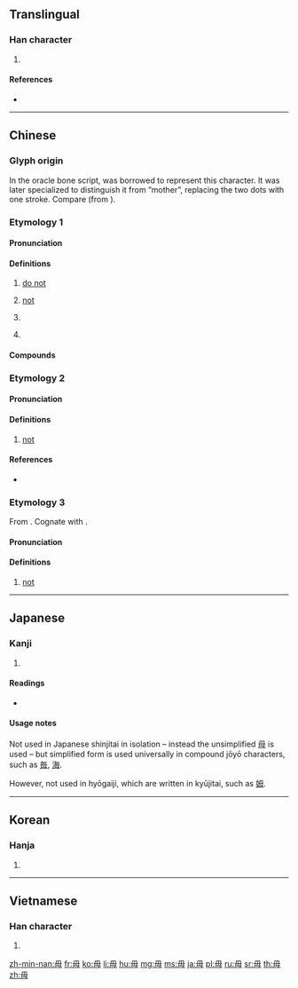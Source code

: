 {{character info/new}}
{{also|母}}
==Translingual==
{{stroke order|type=animate}}

===Han character===
{{Han char|rn=80|rad=毋|as=00|sn=4|four=77500|canj=WJ}}

# {{mul-kangxi radical-def}}

====References====
* {{Han ref|kx=0588.230|dkj=16721|dj=0980.290|hdz=42380.010|uh=6BCB|ud=27595|bh=A4F0|bd=42224}}

----

==Chinese==

===Glyph origin===
{{Han etyl}}
In the oracle bone script, {{zh-l|*母|mother}} was borrowed to represent this character. It was later specialized to distinguish it from “mother”, replacing the two dots with one stroke. Compare {{zh-l|*黒}} (from {{zh-l|*黑}}).

===Etymology 1===
{{zh-forms}}
{{rfe|zh|related to 無?}}

====Pronunciation====
{{zh-pron
|m=wú
|c=mou4
|h=pfs=mù
|mn=bû
|w=
|mc=y
|oc=y
|cat=adv,v,pn
}}

====Definitions====
{{zh-hanzi}}

# {{lb|zh|literary}} [[do not]]
#: {{zh-x|宜 未 雨 而 綢繆，毋 臨 渴 而 掘 井。|It is proper to bind [the window] tightly when it is not yet raining. Do not dig a well when you are about to be thirsty. (I.e., one should prepare before it is too late. See {{zh-l|未雨綢繆}} and {{zh-l|臨渴掘井}}.)|ref={{w2|zh|朱柏廬治家格言|朱子家訓}} ([[s:zh:朱子家訓|The Familial Rules of Zhuzi]])|CL}}
# {{lb|zh|literary}} [[not]]
# {{lb|zh|literary}} {{zh-alt-form|無|to not have}}
# {{surname|lang=zh}}

====Compounds====
{{zh-der|將毋|四毋|巨毋霸|寧缺毋濫|少安毋躁|毋翼而飛|毋望之禍|毋枉毋縱|毋乃|毋望之福|毋須|毋忘在莒|毋庸|毋得|毋庸置疑|毋寧}}

===Etymology 2===
{{zh-forms|alt=不,伓,呣,唔}}
{{rfe|zh|Norman relates this to 未, but Schuessler relates this to 無}}

====Pronunciation====
{{zh-pron
|mn=m̄
|cat=adv
}}
{{attention|zh|kind of tempted to put Teochew here as well, but that might be too prescriptive}}

====Definitions====
{{zh-hanzi}}

# {{lb|zh|Min Nan}} [[not]]
#: {{zh-x|我 毋 捌字。|I'm illiterate (literally: I '''don't''' know characters)|MN}}

====References====
* {{q|Min Nan}} {{thcwd|818|毋}}

===Etymology 3===
{{zh-forms|alt=不,唔}}
From {{och-l|無|to not have}}. Cognate with {{cog|yue|唔|tr=m<sup>4</sup>}}.

====Pronunciation====
{{zh-pron
|h=pfs=m̀
|cat=adv
}}
{{attention|zh|kind of tempted to put Meizhou dialect here as well, but that might be too prescriptive}}

====Definitions====
{{zh-hanzi}}

# {{lb|zh|Hakka}} [[not]]

----

==Japanese==

===Kanji===
{{ja-kanji|grade=|rs=毋00}}

# {{defn|lang=ja|sort=毋00}}

====Readings====
* {{ja-readings|on=[[ぶ]] (bu), [[む]] (mu)|kun=[[ない]] (nai), [[なかれ]] (nakare)}}

====Usage notes====
Not used in Japanese shinjitai in isolation – instead the unsimplified [[母]] is used – but simplified form is used universally in compound jōyō characters, such as [[毎]], [[海]].

However, not used in hyōgaiji, which are written in kyūjitai, such as [[姆]].

----

==Korean==

===Hanja===
{{ko-hanja|hangeul=무|eumhun=|rv=mu|mr=mu|y=mu}}

# {{defn|lang=ko|sort=毋00}}

----

==Vietnamese==

===Han character===
{{vi-hantu|[[vô]]|rs=毋00}}

# {{defn|lang=vi|sort=毋00}}

[[Category:CJKV radicals| ]]

[[zh-min-nan:毋]]
[[fr:毋]]
[[ko:毋]]
[[li:毋]]
[[hu:毋]]
[[mg:毋]]
[[ms:毋]]
[[ja:毋]]
[[pl:毋]]
[[ru:毋]]
[[sr:毋]]
[[th:毋]]
[[zh:毋]]